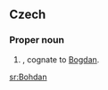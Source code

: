 ==Czech==
{{wikipedia|lang=cs}}

===Proper noun===
{{cs-proper noun|g=m}}

# {{given name|male|lang=cs}}, cognate to [[Bogdan]].

[[sr:Bohdan]]